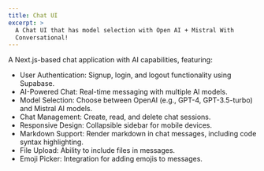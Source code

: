 ```yaml
---
title: Chat UI
excerpt: >
  A Chat UI that has model selection with Open AI + Mistral With
  Conversational!
---
```


A Next.js-based chat application with AI capabilities, featuring:

* User Authentication: Signup, login, and logout functionality using Supabase.
* AI-Powered Chat: Real-time messaging with multiple AI models.
* Model Selection: Choose between OpenAI (e.g., GPT-4, GPT-3.5-turbo) and Mistral AI models.
* Chat Management: Create, read, and delete chat sessions.
* Responsive Design: Collapsible sidebar for mobile devices.
* Markdown Support: Render markdown in chat messages, including code syntax highlighting.
* File Upload: Ability to include files in messages.
* Emoji Picker: Integration for adding emojis to messages.
